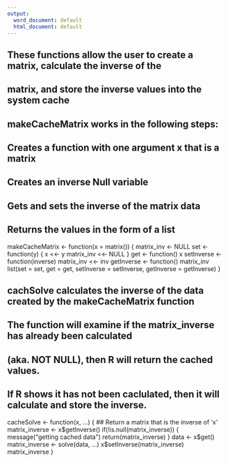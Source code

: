 ```yaml
---
output:
  word_document: default
  html_document: default
---
```

## These functions allow the user to create a matrix, calculate the inverse of the 
## matrix, and store the inverse values into the system cache

## makeCacheMatrix works in the following steps:
## Creates a function with one argument x that is a matrix
## Creates an inverse Null variable
## Gets and sets the inverse of the matrix data
## Returns the values in the form of a list

makeCacheMatrix <- function(x = matrix()) {
  matrix_inv <- NULL
  set <- function(y) {
    x <<- y
    matrix_inv <<- NULL
  }
  get <- function() x
  setInverse <- function(inverse) matrix_inv <<- inv
  getInverse <- function() matrix_inv
  list(set = set, get = get,
       setInverse = setInverse,
       getInverse = getInverse)
}


## cachSolve calculates the inverse of the data created by the makeCacheMatrix function
## The function will examine if the matrix_inverse has already been calculated
## (aka. NOT NULL), then R will return the cached values.
## If R shows it has not been caclulated, then it will calculate and store the inverse.

cacheSolve <- function(x, ...) {
  ## Return a matrix that is the inverse of 'x'
  matrix_inverse <- x$getInverse()
  if(!is.null(matrix_inverse)) {
    message("getting cached data")
    return(matrix_inverse)
  }
  data <- x$get()
  matrix_inverse <- solve(data, ...)
  x$setInverse(matrix_inverse)
  matrix_inverse
}